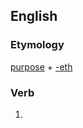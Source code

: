 ==English==

===Etymology===
[[purpose]] + [[-eth]]

===Verb===
{{head|en|verb form}}

# {{en-archaic third-person singular of|purpose}}